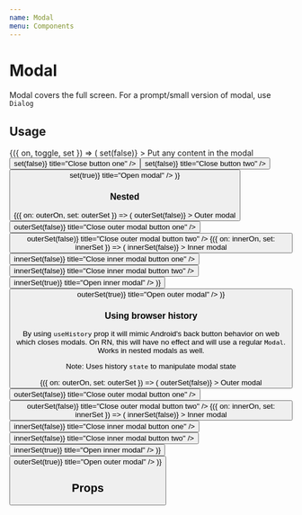 ```yaml
---
name: Modal
menu: Components
---
```




# Modal

Modal covers the full screen. For a prompt/small version of modal, use `Dialog`

## Usage

<Playground>
  <Toggle initial={false}>
    {({ on, toggle, set }) => (
      <Box>
        <Modal
          visible={on}
          animationType="slide"
          onRequestClose={() => set(false)}
        >
          <Box height={1800}>
            <Text>Put any content in the modal</Text>
            <Button onPress={() => set(false)} title="Close button one" />
            <Button onPress={() => set(false)} title="Close button two" />
          </Box>
        </Modal>
        <Button onPress={() => set(true)} title="Open modal" />
      </Box>
    )}
  </Toggle>
</Playground>

### Nested

<Playground>
  <Toggle initial={false}>
    {({ on: outerOn, set: outerSet }) => (
      <Box>
        <Modal
          visible={outerOn}
          animationType="fade"
          onRequestClose={() => outerSet(false)}
        >
          <Box height={1800}>
            <Text>Outer modal</Text>
            <Button
              onPress={() => outerSet(false)}
              title="Close outer modal button one"
            />
            <Button
              onPress={() => outerSet(false)}
              title="Close outer modal button two"
            />
            <Toggle initial={false}>
              {({ on: innerOn, set: innerSet }) => (
                <Box>
                  <Modal
                    visible={innerOn}
                    animationType="slide"
                    onRequestClose={() => innerSet(false)}
                  >
                    <Box height={1800}>
                      <Text>Inner modal</Text>
                      <Button
                        onPress={() => innerSet(false)}
                        title="Close inner modal button one"
                      />
                      <Button
                        onPress={() => innerSet(false)}
                        title="Close inner modal button two"
                      />
                    </Box>
                  </Modal>
                  <Button
                    onPress={() => innerSet(true)}
                    title="Open inner modal"
                  />
                </Box>
              )}
            </Toggle>
          </Box>
        </Modal>
        <Button onPress={() => outerSet(true)} title="Open outer modal" />
      </Box>
    )}
  </Toggle>
</Playground>

### Using browser history

By using `useHistory` prop it will mimic Android's back button behavior on web which closes modals. On RN, this will have no effect and will use a regular `Modal`. Works in nested modals as well.

Note: Uses history `state` to manipulate modal state

<Playground>
  <Toggle initial={false}>
    {({ on: outerOn, set: outerSet }) => (
      <Box>
        <Modal
          useHistory
          visible={outerOn}
          onRequestClose={() => outerSet(false)}
        >
          <Box height={1800}>
            <Text>Outer modal</Text>
            <Button
              onPress={() => outerSet(false)}
              title="Close outer modal button one"
            />
            <Button
              onPress={() => outerSet(false)}
              title="Close outer modal button two"
            />
            <Toggle initial={false}>
              {({ on: innerOn, set: innerSet }) => (
                <Box>
                  <Modal
                    visible={innerOn}
                    useHistory
                    onRequestClose={() => innerSet(false)}
                  >
                    <Box height={1800}>
                      <Text>Inner modal</Text>
                      <Button
                        onPress={() => innerSet(false)}
                        title="Close inner modal button one"
                      />
                      <Button
                        onPress={() => innerSet(false)}
                        title="Close inner modal button two"
                      />
                    </Box>
                  </Modal>
                  <Button
                    onPress={() => innerSet(true)}
                    title="Open inner modal"
                  />
                </Box>
              )}
            </Toggle>
          </Box>
        </Modal>
        <Button onPress={() => outerSet(true)} title="Open outer modal" />
      </Box>
    )}
  </Toggle>
</Playground>

## Props

<Props of={HistoryModal} />

